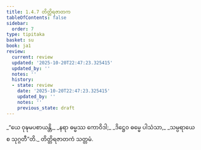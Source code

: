 ```yaml
---
title: 1.4.7 တိတ္တိရဇာတက
tableOfContents: false
sidebar:
  order: 7
type: tipitaka
basket: su
book: ja1
review:
  current: review
  updated: '2025-10-20T22:47:23.325415'
  updated_by: ''
  notes: ''
  history:
  - state: review
    date: '2025-10-20T22:47:23.325415'
    updated_by: ''
    notes: ''
    previous_state: draft
---
```



<DynamicBreadcrumb />


<ReviewStatus review={frontmatter.review} showDetails={true} />

<HypothesisAnnotation frontmatter={frontmatter} />

<Division number="37" book="ja1" e="ch" v="22" p="9">

<Paragraph number="80" type="verses" book="ja1">
_“ယေ ဝုဍ္ဎမပစာယန္တိ,_  
_နရာ ဓမ္မဿ ကောဝိဒါ;_  
_ဒိဋ္ဌေဝ ဓမ္မေ ပါသံသာ,_  
_သမ္ပရာယေ စ သုဂ္ဂတီ”တိ._  


</Paragraph>
</Division>

<Paragraph number="81" type="center" book="ja1">
တိတ္တိရဇာတကံ သတ္တမံ.
</Paragraph>